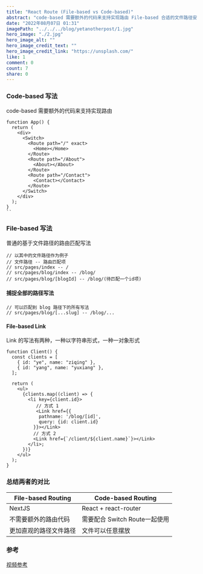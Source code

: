 ```yaml
---
title: "React Route (File-based vs Code-based)"
abstract: "code-based 需要额外的代码来支持实现路由 File-based 合适的文件路径安排即是合理的路由..."
date: "2022年08月07日 01:31"
imagePath: "../../../blog/yetanotherpost/1.jpg"
hero_image: "./2.jpg"
hero_image_alt: ""
hero_image_credit_text: ""
hero_image_credit_link: "https://unsplash.com/"
like: 1
comment: 0
count: 7
share: 0
---
```

### Code-based 写法
code-based 需要额外的代码来支持实现路由
```
function App() {
  return (
    <div>
      <Switch>
        <Route path="/" exact>
          <Home></Home>
        </Route>
        <Route path="/About">
          <About></About>
        </Route>
        <Route path="/Contact">
          <Contact></Contact>
        </Route>
      </Switch>
    </div>
  );
}
``
```
### File-based 写法
普通的基于文件路径的路由匹配写法
```
// 以其中的文件路径作为例子
// 文件路径 -- 路由匹配项
// src/pages/index -- /
// src/pages/blog/index -- /blog/
// src/pages/blog/[blogId] -- /blog/(待匹配一个id项)
```

#### 捕捉全部的路径写法
```
// 可以匹配到 blog 路径下的所有写法
// src/pages/blog/[...slug] -- /blog/...
```

#### File-based Link
Link 的写法有两种，一种以字符串形式，一种一对象形式
```
function Client() {
  const clients = [
    { id: "ye", name: "ziqing" },
    { id: "yang", name: "yuxiang" },
  ];

  return (
    <ul>
      {clients.map((client) => {
        <li key={client.id}>
           // 方式 1
           <Link href={{
            pathname: '/blog/[id]',
            query: {id: client.id}
          }}></Link>
          // 方式 2
          <Link href={`/client/${client.name}`}></Link>
        </li>;
      })}
    </ul>
  );
}

```
### 总结两者的对比

| File-based Routing | Code-based Routing |
| --- | --- |
| NextJS | React + react-router |
| 不需要额外的路由代码 | 需要配合 Switch Route一起使用 |
| 更加直观的路径文件路径 | 文件可以任意摆放 |

### 参考
[视频参考](https://p3-juejin.byteimg.com/tos-cn-i-k3u1fbpfcp/ae6c698534544dd4beac8b9981c54451~tplv-k3u1fbpfcp-zoom-1.image)
